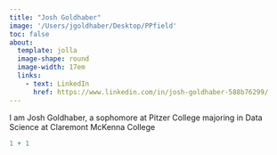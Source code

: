 ```yaml
---
title: "Josh Goldhaber"
image: '/Users/jgoldhaber/Desktop/PPfield'
toc: false
about:
  template: jolla
  image-shape: round
  image-width: 17em
  links:
    - text: LinkedIn
      href: https://www.linkedin.com/in/josh-goldhaber-588b76299/
---
```


I am Josh Goldhaber, a sophomore at Pitzer College majoring in Data Science at Claremont McKenna College

```r
1 + 1
```

